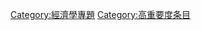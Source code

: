 {{catmore1|[[Wikipedia:经济学专题|Wikipedia:经济学专题]]}}
{{Articles by Importance|topic=经济学|project=经济学|format=toc}}
{{Wikipedia category}}
{{emptycat}}

[[Category:經濟學專題|Category:經濟學專題]]
[[Category:高重要度条目|Category:高重要度条目]]